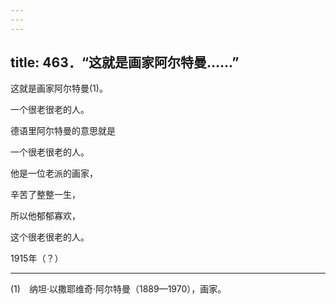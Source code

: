 ```yaml
---
---
---
```

title: 463．“这就是画家阿尔特曼……”
---




这就是画家阿尔特曼(1)。

一个很老很老的人。

德语里阿尔特曼的意思就是

一个很老很老的人。

他是一位老派的画家，

辛苦了整整一生，

所以他郁郁寡欢，

这个很老很老的人。

1915年（？）



* * *



(1)　纳坦·以撒耶维奇·阿尔特曼（1889—1970），画家。